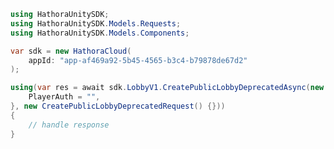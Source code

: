 ```csharp CreatePublicLobbyDeprecated.cs
using HathoraUnitySDK;
using HathoraUnitySDK.Models.Requests;
using HathoraUnitySDK.Models.Components;

var sdk = new HathoraCloud(
    appId: "app-af469a92-5b45-4565-b3c4-b79878de67d2"
);

using(var res = await sdk.LobbyV1.CreatePublicLobbyDeprecatedAsync(new CreatePublicLobbyDeprecatedSecurity() {
    PlayerAuth = "",
}, new CreatePublicLobbyDeprecatedRequest() {}))
{
    // handle response
}
```

